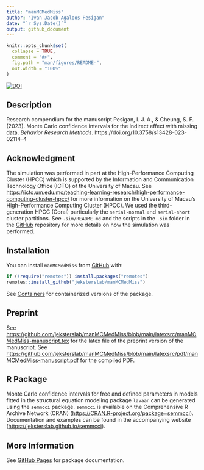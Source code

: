 ```yaml
---
title: "manMCMedMiss"
author: "Ivan Jacob Agaloos Pesigan"
date: "`r Sys.Date()`"
output: github_document
---
```


<!-- README.md is generated from README.Rmd. Please edit that file -->

```r
knitr::opts_chunk$set(
  collapse = TRUE,
  comment = "#>",
  fig.path = "man/figures/README-",
  out.width = "100%"
)
```

<!-- badges: start -->
[![DOI](https://zenodo.org/badge/DOI/10.3758/s13428-023-02114-4.svg)](https://doi.org/10.3758/s13428-023-02114-4)
<!-- badges: end -->

## Description

Research compendium for the manuscript
Pesigan, I. J. A., & Cheung, S. F. (2023).
Monte Carlo confidence intervals for the indirect effect with missing data.
*Behavior Research Methods*.
https://doi.org/10.3758/s13428-023-02114-4

## Acknowledgment

The simulation was performed in part
at the High-Performance Computing Cluster (HPCC)
which is supported by
the Information and Communication Technology Office (ICTO)
of the University of Macau.
See
[https://icto.um.edu.mo/teaching-learning-research/high-performance-computing-cluster-hpcc/](https://icto.um.edu.mo/teaching-learning-research/high-performance-computing-cluster-hpcc/)
for more information on the University of Macau's High-Performance Computing Cluster (HPCC).
We used the third-generation HPCC (Coral)
particularly the `serial-normal` and `serial-short` cluster partitions.
See `.sim/README.md` and the scripts in the `.sim` folder in the [GitHub](https://github.com/jeksterslab/manMCMedMiss) repository for more details on how the simulation was performed.

## Installation

You can install `manMCMedMiss` from
[GitHub](https://github.com/jeksterslab/manMCMedMiss) with:

```r
if (!require("remotes")) install.packages("remotes")
remotes::install_github("jeksterslab/manMCMedMiss")
```

See [Containers](https://jeksterslab.github.io/manMCMedMiss/articles/containers.html)
for containerized versions of the package.

## Preprint

See [https://github.com/jeksterslab/manMCMedMiss/blob/main/latexsrc/manMCMedMiss-manuscript.tex](https://github.com/jeksterslab/manMCMedMiss/blob/main/latexsrc/manMCMedMiss-manuscript.tex) for the latex file of the preprint version of the manuscript.
See [https://github.com/jeksterslab/manMCMedMiss/blob/main/latexsrc/pdf/manMCMedMiss-manuscript.pdf](https://github.com/jeksterslab/manMCMedMiss/blob/main/latexsrc/pdf/manMCMedMiss-manuscript.pdf) for the compiled PDF.

## R Package

Monte Carlo confidence intervals for free and defined parameters
in models fitted in the structural equation modeling package `lavaan`
can be generated using the `semmcci` package.
`semmcci` is available on the Comprehensive R Archive Network (CRAN)
([https://CRAN.R-project.org/package=semmcci](https://CRAN.R-project.org/package=semmcci)).
Documentation and examples can be found
in the accompanying website
([https://jeksterslab.github.io/semmcci](https://jeksterslab.github.io/semmcci)).

## More Information

See
[GitHub Pages](https://jeksterslab.github.io/manMCMedMiss/index.html)
for package documentation.
